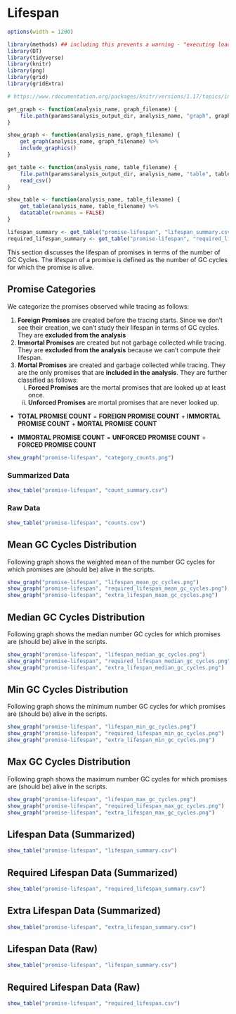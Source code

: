 # Lifespan

```r
options(width = 1200)
```

```r
library(methods) ## including this prevents a warning - "executing load actions ..."
library(DT)
library(tidyverse)
library(knitr)
library(png)
library(grid)
library(gridExtra)
```

```r
# https://www.rdocumentation.org/packages/knitr/versions/1.17/topics/include_graphics

get_graph <- function(analysis_name, graph_filename) {
    file.path(params$analysis_output_dir, analysis_name, "graph", graph_filename)
}

show_graph <- function(analysis_name, graph_filename) {
    get_graph(analysis_name, graph_filename) %>%
    include_graphics()
}

get_table <- function(analysis_name, table_filename) {
    file.path(params$analysis_output_dir, analysis_name, "table", table_filename) %>%
    read_csv()
}

show_table <- function(analysis_name, table_filename) {
    get_table(analysis_name, table_filename) %>%
    datatable(rownames = FALSE)
}
```

```r
lifespan_summary <- get_table("promise-lifespan", "lifespan_summary.csv")
required_lifespan_summary <- get_table("promise-lifespan", "required_lifespan_summary.csv")
```

This section discusses the lifespan of promises in terms of the number of GC Cycles.
The lifespan of a promise is defined as the number of GC cycles for which the 
promise is alive.

## Promise Categories

We categorize the promises observed while tracing as follows:

1. **Foreign Promises** are created before the tracing starts. Since we don't see their creation, 
   we can't study their lifespan in terms of GC cycles. They are **excluded from the analysis**
2. **Immortal Promises** are created but not garbage collected while tracing. They are 
   **excluded from the analysis** because we can't compute their lifespan.
3. **Mortal Promises** are created and garbage collected while tracing.
   They are the only promises that are **included in the analysis**.
   They are further classified as follows:
   i. **Forced Promises** are the mortal promises that are looked up at least once.
   ii. **Unforced Promises** are mortal promises that are never looked up.

- **TOTAL PROMISE COUNT** = **FOREIGN PROMISE COUNT** + **IMMORTAL PROMISE COUNT** + **MORTAL PROMISE COUNT**

- **IMMORTAL PROMISE COUNT** = **UNFORCED PROMISE COUNT** + **FORCED PROMISE COUNT**

```r
show_graph("promise-lifespan", "category_counts.png")
```

### Summarized Data

```r
show_table("promise-lifespan", "count_summary.csv")
```

### Raw Data

```r
show_table("promise-lifespan", "counts.csv")
```

## Mean GC Cycles Distribution

Following graph shows the weighted mean of the number GC cycles 
for which promises are (should be) alive in the scripts.

```r
show_graph("promise-lifespan", "lifespan_mean_gc_cycles.png")
show_graph("promise-lifespan", "required_lifespan_mean_gc_cycles.png")
show_graph("promise-lifespan", "extra_lifespan_mean_gc_cycles.png")
```

## Median GC Cycles Distribution

Following graph shows the median number GC cycles for which 
promises are (should be) alive in the scripts.

```r
show_graph("promise-lifespan", "lifespan_median_gc_cycles.png")
show_graph("promise-lifespan", "required_lifespan_median_gc_cycles.png")
show_graph("promise-lifespan", "extra_lifespan_median_gc_cycles.png")
```

## Min GC Cycles Distribution

Following graph shows the minimum number GC cycles for which 
promises are (should be) alive in the scripts.

```r
show_graph("promise-lifespan", "lifespan_min_gc_cycles.png")
show_graph("promise-lifespan", "required_lifespan_min_gc_cycles.png")
show_graph("promise-lifespan", "extra_lifespan_min_gc_cycles.png")
```

## Max GC Cycles Distribution

Following graph shows the maximum number GC cycles for which 
promises are (should be) alive in the scripts.

```r
show_graph("promise-lifespan", "lifespan_max_gc_cycles.png")
show_graph("promise-lifespan", "required_lifespan_max_gc_cycles.png")
show_graph("promise-lifespan", "extra_lifespan_max_gc_cycles.png")
```

## Lifespan Data (Summarized)
```r
show_table("promise-lifespan", "lifespan_summary.csv")
```

## Required Lifespan Data (Summarized)
```r
show_table("promise-lifespan", "required_lifespan_summary.csv")
```

## Extra Lifespan Data (Summarized)
```r
show_table("promise-lifespan", "extra_lifespan_summary.csv")
```


## Lifespan Data (Raw)
```r
show_table("promise-lifespan", "lifespan_summary.csv")
```

## Required Lifespan Data (Raw)
```r
show_table("promise-lifespan", "required_lifespan.csv")
```
